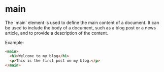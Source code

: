 
# main
<Separator />
The `main` element is used to define the main content of a document. It can be used to include the body of a document, such as a blog post or a news article, and to provide a description of the content.

Example:
```html
<main>
  <h1>Welcome to my blog</h1>
  <p>This is the first post on my blog.</p>
</main>
```
